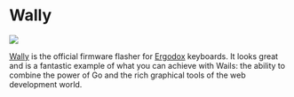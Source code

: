# Wally

<p style={{"text-align": "center"}}>
    <img src="/img/showcase/wally.png"></img><br/>
</p>

[Wally](https://ergodox-ez.com/pages/wally) is the official firmware flasher for [Ergodox](https://ergodox-ez.com/) keyboards. It looks great and is a fantastic example of what you can achieve with Wails: the ability to combine the power of Go and the rich graphical tools of the web development world.

